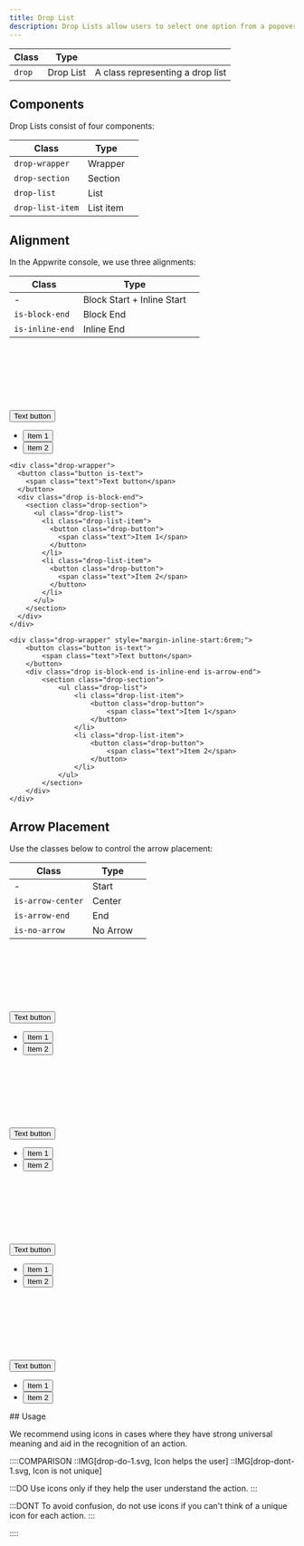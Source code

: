 ```yaml
---
title: Drop List
description: Drop Lists allow users to select one option from a popover menu.
---
```


| Class  | Type      |                                  |
| ------ | --------- | -------------------------------- |
| `drop` | Drop List | A class representing a drop list |

## Components

Drop Lists consist of four components:

| Class            | Type      |     |
| ---------------- | --------- | --- |
| `drop-wrapper`   | Wrapper   |     |
| `drop-section`   | Section   |     |
| `drop-list`      | List      |     |
| `drop-list-item` | List item |     |

## Alignment

In the Appwrite console, we use three alignments:

| Class           | Type                       |     |
| --------------- | -------------------------- | --- |
| -               | Block Start + Inline Start |     |
| `is-block-end`  | Block End                  |     |
| `is-inline-end` | Inline End                 |     |

<Preview noFlex>
<div class="grid-box u-cross-start">
    <div class="drop-wrapper" style="margin-block-start: 8rem">
    <button class="button is-text">
      <span class="text">Text button</span>
    </button>
    <div class="drop">
      <section class="drop-section">
        <ul class="drop-list">
          <li class="drop-list-item">
            <button class="drop-button">
              <span class="text">Item 1</span>
            </button>
          </li>
          <li class="drop-list-item">
            <button class="drop-button">
              <span class="text">Item 2</span>
            </button>
          </li>
        </ul>
      </section>
    </div>
    </div>

    <div class="drop-wrapper">
      <button class="button is-text">
        <span class="text">Text button</span>
      </button>
      <div class="drop is-block-end">
        <section class="drop-section">
          <ul class="drop-list">
            <li class="drop-list-item">
              <button class="drop-button">
                <span class="text">Item 1</span>
              </button>
            </li>
            <li class="drop-list-item">
              <button class="drop-button">
                <span class="text">Item 2</span>
              </button>
            </li>
          </ul>
        </section>
      </div>
    </div>

    <div class="drop-wrapper" style="margin-inline-start:6rem;">
        <button class="button is-text">
            <span class="text">Text button</span>
        </button>
        <div class="drop is-block-end is-inline-end is-arrow-end">
            <section class="drop-section">
                <ul class="drop-list">
                    <li class="drop-list-item">
                        <button class="drop-button">
                            <span class="text">Item 1</span>
                        </button>
                    </li>
                    <li class="drop-list-item">
                        <button class="drop-button">
                            <span class="text">Item 2</span>
                        </button>
                    </li>
                </ul>
            </section>
        </div>
    </div>

</div>
</Preview>

## Arrow Placement

Use the classes below to control the arrow placement:

| Class             | Type     |     |
| ----------------- | -------- | --- |
| -                 | Start    |     |
| `is-arrow-center` | Center   |     |
| `is-arrow-end`    | End      |     |
| `is-no-arrow`     | No Arrow |     |

<Preview noFlex>
  <div class="grid-box u-cross-start">
    <div class="u-flex" style="min-inline-size:12rem">
      <div class="drop-wrapper" style="margin-block-start: 8rem">
        <button class="button is-text">
          <span class="text">Text button</span>
        </button>
        <div class="drop">
          <section class="drop-section">
            <ul class="drop-list">
              <li class="drop-list-item">
                <button class="drop-button">
                  <span class="text">Item 1</span>
                </button>
              </li>
              <li class="drop-list-item">
                <button class="drop-button">
                  <span class="text">Item 2</span>
                </button>
              </li>
            </ul>
          </section>
        </div>
      </div>
    </div>
    <div class="drop-wrapper" style="margin-block-start: 8rem">
      <div class="u-flex u-main-center" style="min-inline-size:12rem">
        <button class="button is-text">
          <span class="text">Text button</span>
        </button>
        <div class="drop is-arrow-center">
          <section class="drop-section">
            <ul class="drop-list">
              <li class="drop-list-item">
                <button class="drop-button">
                  <span class="text">Item 1</span>
                </button>
              </li>
              <li class="drop-list-item">
                <button class="drop-button">
                  <span class="text">Item 2</span>
                </button>
              </li>
            </ul>
          </section>
        </div>
      </div>
    </div>
    <div class="drop-wrapper" style="margin-block-start: 8rem">
      <div class="u-flex u-main-end" style="min-inline-size:12rem">
        <button class="button is-text">
          <span class="text">Text button</span>
        </button>
        <div class="drop is-arrow-end">
          <section class="drop-section">
            <ul class="drop-list">
              <li class="drop-list-item">
                <button class="drop-button">
                  <span class="text">Item 1</span>
                </button>
              </li>
              <li class="drop-list-item">
                <button class="drop-button">
                  <span class="text">Item 2</span>
                </button>
              </li>
            </ul>
          </section>
        </div>
      </div>
    </div>
    <div class="drop-wrapper" style="margin-block-start: 8rem;">
      <div class="u-flex" style="min-inline-size:12rem">
        <button class="button is-full-width is-text">
          <span class="text">Text button</span>
        </button>
        <div class="drop is-no-arrow">
          <section class="drop-section">
            <ul class="drop-list">
              <li class="drop-list-item">
                <button class="drop-button">
                  <span class="text">Item 1</span>
                </button>
              </li>
              <li class="drop-list-item">
                <button class="drop-button">
                  <span class="text">Item 2</span>
                </button>
              </li>
            </ul>
          </section>
        </div>
      </div>
    </div>
  </div>
</Preview>
## Usage

We recommend using icons in cases where they have strong universal meaning and aid in the recognition of an action.

::::COMPARISON
::IMG[drop-do-1.svg, Icon helps the user]
::IMG[drop-dont-1.svg, Icon is not unique]

:::DO
Use icons only if they help the user understand the action.
:::

:::DONT
To avoid confusion, do not use icons if you can't think of a unique icon for each action.
:::

::::

